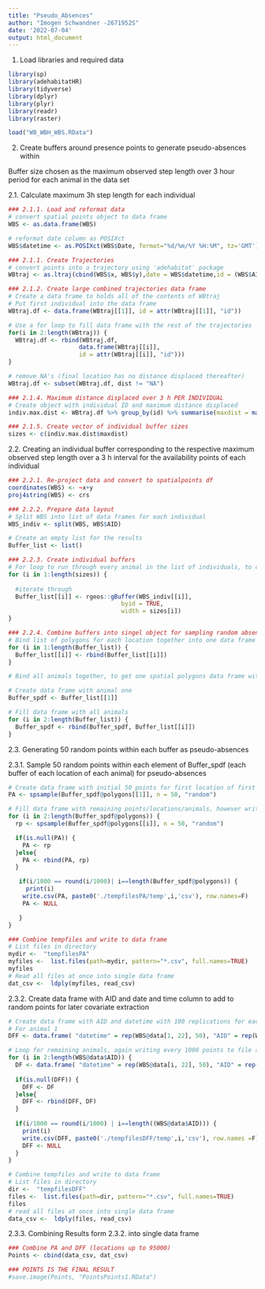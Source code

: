 ```yaml
---
title: "Pseudo_Absences"
author: "Imogen Schwandner -2671952S"
date: '2022-07-04'
output: html_document
---
```


1. Load libraries and required data

```r
library(sp)
library(adehabitatHR)
library(tidyverse)
library(dplyr)
library(plyr)
library(readr)
library(raster)
```

```r
load("WB_WBH_WBS.RData")
```

2. Create buffers around presence points to generate pseudo-absences within

Buffer size chosen as the maximum observed step length over 3 hour period for each animal in the data set

2.1. Calculate maximum 3h step length for each individual

```r
### 2.1.1. Load and reformat data
# convert spatial points object to data frame
WBS <- as.data.frame(WBS)

# reformat date column as POSIXct
WBS$datetime <- as.POSIXct(WBS$Date, format="%d/%m/%Y %H:%M", tz='GMT')

### 2.1.1. Create Trajectories
# convert points into a trajectory using 'adehabitat' package
WBtraj <- as.ltraj(cbind(WBS$x, WBS$y),date = WBS$datetime,id = (WBS$AID))

### 2.1.2. Create large combined trajectories data frame
# Create a data frame to holds all of the contents of WBtraj 
# Put first individual into the data frame
WBtraj.df <- data.frame(WBtraj[[1]], id = attr(WBtraj[[1]], "id"))

# Use a for loop to fill data frame with the rest of the trajectories
for(i in 2:length(WBtraj)) {
  WBtraj.df <- rbind(WBtraj.df, 
                    data.frame(WBtraj[[i]],
                    id = attr(WBtraj[[i]], "id")))
}

# remove NA's (final location has no distance displaced thereafter)
WBtraj.df <- subset(WBtraj.df, dist != "NA")

### 2.1.4. Maximum distance displaced over 3 h PER INDIVIDUAL
# Create object with individual ID and maximum distance displaced
indiv.max.dist <- WBtraj.df %>% group_by(id) %>% summarise(maxdist = max(dist))

### 2.1.5. Create vector of individual buffer sizes
sizes <- c(indiv.max.dist$maxdist)

```

2.2. Creating an individual buffer corresponding to the respective maximum observed step length over a 3 h interval for the availability points of each individual
```r
### 2.2.1. Re-project data and convert to spatialpoints df
coordinates(WBS) <- ~x+y
proj4string(WBS) <- crs

### 2.2.2. Prepare data layout
# Split WBS into list of data frames for each individual
WBS_indiv <- split(WBS, WBS$AID)

# Create an empty list for the results
Buffer_list <- list()

### 2.2.3. Create individual buffers
# For loop to run through every animal in the list of individuals, to create a buffer with the extracted maximum observed step length corresponding to each individual
for (i in 1:length(sizes)) {
  
  #iterate through
  Buffer_list[[i]] <- rgeos::gBuffer(WBS_indiv[[i]], 
                                byid = TRUE, 
                                width = sizes[i])
}

### 2.2.4. Combine buffers into singel object for sampling random absence points
# Bind list of polygons for each location together into one data frame per animal
for (i in 1:length(Buffer_list)) {
  Buffer_list[[i]] <- rbind(Buffer_list[[i]])
}

# Bind all animals together, to get one spatial polygons data frame with all buffers of all locations and all animals 

# Create data frame with animal one
Buffer_spdf <- Buffer_list[[1]]

# Fill data frame with all animals
for (i in 2:length(Buffer_list)) {
  Buffer_spdf <- rbind(Buffer_spdf, Buffer_list[[i]])
}
```

2.3. Generating 50 random points within each buffer as pseudo-absences

2.3.1. Sample 50 random points within each element of Buffer_spdf (each buffer of each location of each animal) for pseudo-absences
```r
# Create data frame with initial 50 points for first location of first animal
PA <- spsample(Buffer_spdf@polygons[[1]], n = 50, "random")

# Fill data frame with remaining points/locations/animals, however write these to file and clear the memory every 1000 points to improve run times
for (i in 2:length(Buffer_spdf@polygons)) {
  rp <- spsample(Buffer_spdf@polygons[[i]], n = 50, "random")

  if(is.null(PA)) {
    PA <- rp
  }else{
    PA <- rbind(PA, rp)
  }

   if(i/1000 == round(i/1000)| i==length(Buffer_spdf@polygons)) {
     print(i)
    write.csv(PA, paste0('./tempfilesPA/temp',i,'csv'), row.names=F)
    PA <- NULL

   }
}

### Combine tempfiles and write to data frame
# List files in directory
mydir <-  "tempfilesPA"
myfiles <-  list.files(path=mydir, pattern="*.csv", full.names=TRUE)
myfiles
# Read all files at once into single data frame
dat_csv <-  ldply(myfiles, read_csv)

```

2.3.2. Create data frame with AID and date and time column to add to random points for later covariate extraction

```r
# Create data frame with AID and datetime with 100 replications for each location, to then add coordinates of random points to for NDVI extraction
# For animal 1
DFF <- data.frame( "datetime" = rep(WBS@data[1, 22], 50), "AID" = rep(WBS@data[1, 1], 50))

# Loop for remaining animals, again writing every 1000 points to file and clearing memory to improve run times
for (i in 2:length(WBS@data$AID)) {
  DF <- data.frame( "datetime" = rep(WBS@data[i, 22], 50), "AID" = rep(WBS@data[i, 1], 50))
  
  if(is.null(DFF)) {
    DFF <- DF
  }else{
    DFF <- rbind(DFF, DF)
  }
  
  if(i/1000 == round(i/1000) | i==length((WBS@data$AID))) {
    print(i)
    write.csv(DFF, paste0('./tempfilesDFF/temp',i,'csv'), row.names =F)
    DFF <- NULL
  }
}

# Combine tempfiles and write to data frame
# List files in directory
dir <-  "tempfilesDFF"
files <-  list.files(path=dir, pattern="*.csv", full.names=TRUE)
files
# read all files at once into single data frame
data_csv <-  ldply(files, read_csv)

```

2.3.3. Combining Results form 2.3.2. into single data frame

```r
### Combine PA and DFF (locations up to 95000)
Points <- cbind(data_csv, dat_csv)

### POINTS IS THE FINAL RESULT
#save.image(Points, "PointsPoints1.RData")
```

